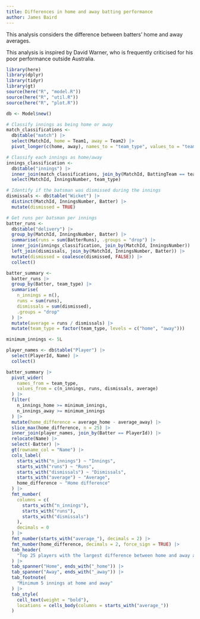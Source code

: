 ```yaml
---
title: Differences in home and away batting performance
author: James Baird
---
```


This analysis considers the difference between batters'
home and away averages.

This analysis is inspired by David Warner, who is frequently
criticised for his poor performance outside Australia.

```r
library(here)
library(dplyr)
library(tidyr)
library(gt)
source(here("R", "model.R"))
source(here("R", "util.R"))
source(here("R", "plot.R"))

db <- Model$new()
```

```r
# Classify innings as being home or away
match_classifications <-
  db$table("match") |>
  select(MatchId, home = Team1, away = Team2) |>
  pivot_longer(c(home, away), names_to = "team_type", values_to = "team")

# Classify each innings as home/away
innings_classification <-
  db$table("innings") |>
  inner_join(match_classifications, join_by(MatchId, BattingTeam == team)) |>
  select(MatchId, InningsNumber, team_type)

# Identify if the batsman was dismissed during the innings
dismissals <- db$table("Wicket") |>
  distinct(MatchId, InningsNumber, Batter) |>
  mutate(dismissed = TRUE)

# Get runs per batsman per innings
batter_runs <-
  db$table("delivery") |>
  group_by(MatchId, InningsNumber, Batter) |>
  summarise(runs = sum(BatterRuns), .groups = "drop") |>
  inner_join(innings_classification, join_by(MatchId, InningsNumber)) |>
  left_join(dismissals, join_by(MatchId, InningsNumber, Batter)) |>
  mutate(dismissed = coalesce(dismissed, FALSE)) |>
  collect()
```

```r
batter_summary <-
  batter_runs |>
  group_by(Batter, team_type) |>
  summarise(
    n_innings = n(),
    runs = sum(runs),
    dismissals = sum(dismissed),
    .groups = "drop"
  ) |>
  mutate(average = runs / dismissals) |>
  mutate(team_type = factor(team_type, levels = c("home", "away")))

minimum_innings <- 5L

player_names <- db$table("Player") |>
  select(PlayerId, Name) |>
  collect()

batter_summary |>
  pivot_wider(
    names_from = team_type,
    values_from = c(n_innings, runs, dismissals, average)
  ) |>
  filter(
    n_innings_home >= minimum_innings,
    n_innings_away >= minimum_innings
  ) |>
  mutate(home_difference = average_home - average_away) |>
  slice_max(home_difference, n = 25) |>
  inner_join(player_names, join_by(Batter == PlayerId)) |>
  relocate(Name) |>
  select(-Batter) |>
  gt(rowname_col = "Name") |>
  cols_label(
    starts_with("n_innings") ~ "Innings",
    starts_with("runs") ~ "Runs",
    starts_with("dismissals") ~ "Dismissals",
    starts_with("average") ~ "Average",
    home_difference ~ "Home difference"
  ) |>
  fmt_number(
    columns = c(
      starts_with("n_innings"),
      starts_with("runs"),
      starts_with("dismissals")
    ),
    decimals = 0
  ) |>
  fmt_number(starts_with("average_"), decimals = 2) |>
  fmt_number(home_difference, decimals = 2, force_sign = TRUE) |>
  tab_header(
    "Top 25 players with the largest difference between home and away average"
  ) |>
  tab_spanner("Home", ends_with("_home")) |>
  tab_spanner("Away", ends_with("_away")) |>
  tab_footnote(
    "Minimum 5 innings at home and away"
  ) |>
  tab_style(
    cell_text(weight = "bold"),
    locations = cells_body(columns = starts_with("average_"))
  )
```
